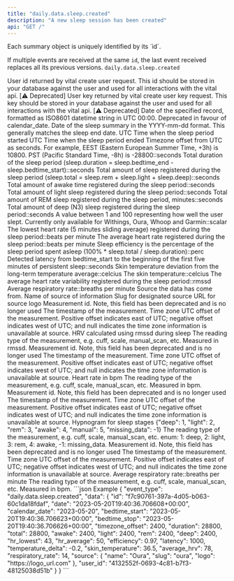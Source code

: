 ```yaml
---
title: "daily.data.sleep.created"
description: "A new sleep session has been created"
api: "GET /"
---
```

<Warning>
Each summary object is uniquely identified by its `id`.

If multiple events are received at the same `id`, the last event received replaces all its previous
versions.
</Warning>
<ResponseField name="event_type" type="const string" required="True">
`daily.data.sleep.created`
</ResponseField>
<ResponseField name="data" type="ClientFacingSleep">

<Expandable title="ClientFacingSleep" defaultOpen="true">
<ResponseField name="user_id" type="string" required="True">
User id returned by vital create user request. This id should be stored in your database against the user and used for all interactions with the vital api.
</ResponseField>
<ResponseField name="user_key" type="string | null" required="False">
[⚠️ Deprecated]
User key returned by vital create user key request. This key should be stored in your database against the user and used for all interactions with the vital api.
</ResponseField>
<ResponseField name="id" type="string" required="True">

</ResponseField>
<ResponseField name="date" type="string" required="True">
[⚠️ Deprecated]
Date of the specified record, formatted as ISO8601 datetime string in UTC 00:00. Deprecated in favour of calendar_date.
</ResponseField>
<ResponseField name="calendar_date" type="string" required="True">
Date of the sleep summary in the YYYY-mm-dd format. This generally matches the sleep end date.
</ResponseField>
<ResponseField name="bedtime_start" type="string" required="True">
UTC Time when the sleep period started
</ResponseField>
<ResponseField name="bedtime_stop" type="string" required="True">
UTC Time when the sleep period ended
</ResponseField>
<ResponseField name="timezone_offset" type="integer | null" required="False">
Timezone offset from UTC as seconds. For example, EEST (Eastern European Summer Time, +3h) is 10800. PST (Pacific Standard Time, -8h) is -28800::seconds
</ResponseField>
<ResponseField name="duration" type="integer" required="True">
Total duration of the sleep period (sleep.duration = sleep.bedtime_end - sleep.bedtime_start)::seconds
</ResponseField>
<ResponseField name="total" type="integer" required="True">
Total amount of sleep registered during the sleep period (sleep.total = sleep.rem + sleep.light + sleep.deep)::seconds
</ResponseField>
<ResponseField name="awake" type="integer" required="True">
Total amount of awake time registered during the sleep period::seconds
</ResponseField>
<ResponseField name="light" type="integer" required="True">
Total amount of light sleep registered during the sleep period::seconds
</ResponseField>
<ResponseField name="rem" type="integer" required="True">
Total amount of REM sleep registered during the sleep period, minutes::seconds
</ResponseField>
<ResponseField name="deep" type="integer" required="True">
Total amount of deep (N3) sleep registered during the sleep period::seconds
</ResponseField>
<ResponseField name="score" type="integer | null" required="False">
A value between 1 and 100 representing how well the user slept. Currently only available for Withings, Oura, Whoop and Garmin::scalar
</ResponseField>
<ResponseField name="hr_lowest" type="integer | null" required="False">
The lowest heart rate (5 minutes sliding average) registered during the sleep period::beats per minute
</ResponseField>
<ResponseField name="hr_average" type="integer | null" required="False">
The average heart rate registered during the sleep period::beats per minute
</ResponseField>
<ResponseField name="efficiency" type="number | null" required="False">
Sleep efficiency is the percentage of the sleep period spent asleep (100% * sleep.total / sleep.duration)::perc
</ResponseField>
<ResponseField name="latency" type="integer | null" required="False">
Detected latency from bedtime_start to the beginning of the first five minutes of persistent sleep::seconds
</ResponseField>
<ResponseField name="temperature_delta" type="number | null" required="False">
Skin temperature deviation from the long-term temperature average::celcius
</ResponseField>
<ResponseField name="skin_temperature" type="number | null" required="False">
The skin temperature::celcius
</ResponseField>
<ResponseField name="average_hrv" type="number | null" required="False">
The average heart rate variability registered during the sleep period::rmssd
</ResponseField>
<ResponseField name="respiratory_rate" type="number | null" required="False">
Average respiratory rate::breaths per minute
</ResponseField>
<ResponseField name="source" type="ClientFacingSource">
Source the data has come from.
<Expandable title="ClientFacingSource" defaultOpen="true">
<ResponseField name="name" type="string" required="True">
Name of source of information
</ResponseField>
<ResponseField name="slug" type="string" required="True">
Slug for designated source
</ResponseField>
<ResponseField name="logo" type="string" required="True">
URL for source logo
</ResponseField>
</Expandable>
</ResponseField>
<ResponseField name="sleep_stream" type="ClientFacingSleepStream | null">

<Expandable title="ClientFacingSleepStream" defaultOpen="true">
<ResponseField name="hrv" type="ClientFacingHRVTimeseries[] | null" required="False">

<Expandable title="Item Schema: ClientFacingHRVTimeseries" defaultOpen="true">
<ResponseField name="id" type="integer | null" required="False">
Measurement id. Note, this field has been deprecated and is no longer used
</ResponseField>
<ResponseField name="timestamp" type="string" required="True">
The timestamp of the measurement.
</ResponseField>
<ResponseField name="timezone_offset" type="integer | null" required="False">
Time zone UTC offset of the measurement. Positive offset indicates east of UTC; negative offset indicates west of UTC; and null indicates the time zone information is unavailable at source.
</ResponseField>
<ResponseField name="value" type="number" required="True">
HRV calculated using rmssd during sleep
</ResponseField>
<ResponseField name="type" type="string | null" required="False">
The reading type of the measurement, e.g. cuff, scale, manual_scan, etc.
</ResponseField>
<ResponseField name="unit" type="string" required="True">
Measured in rmssd.
</ResponseField>
</Expandable>
</ResponseField>
<ResponseField name="heartrate" type="ClientFacingHeartRateTimeseries[] | null" required="False">

<Expandable title="Item Schema: ClientFacingHeartRateTimeseries" defaultOpen="true">
<ResponseField name="id" type="integer | null" required="False">
Measurement id. Note, this field has been deprecated and is no longer used
</ResponseField>
<ResponseField name="timestamp" type="string" required="True">
The timestamp of the measurement.
</ResponseField>
<ResponseField name="timezone_offset" type="integer | null" required="False">
Time zone UTC offset of the measurement. Positive offset indicates east of UTC; negative offset indicates west of UTC; and null indicates the time zone information is unavailable at source.
</ResponseField>
<ResponseField name="value" type="number" required="True">
Heart rate in bpm
</ResponseField>
<ResponseField name="type" type="string | null" required="False">
The reading type of the measurement, e.g. cuff, scale, manual_scan, etc.
</ResponseField>
<ResponseField name="unit" type="string" required="True">
Measured in bpm.
</ResponseField>
</Expandable>
</ResponseField>
<ResponseField name="hypnogram" type="ClientFacingHypnogramTimeseries[] | null" required="False">

<Expandable title="Item Schema: ClientFacingHypnogramTimeseries" defaultOpen="true">
<ResponseField name="id" type="integer | null" required="False">
Measurement id. Note, this field has been deprecated and is no longer used
</ResponseField>
<ResponseField name="timestamp" type="string" required="True">
The timestamp of the measurement.
</ResponseField>
<ResponseField name="timezone_offset" type="integer | null" required="False">
Time zone UTC offset of the measurement. Positive offset indicates east of UTC; negative offset indicates west of UTC; and null indicates the time zone information is unavailable at source.
</ResponseField>
<ResponseField name="value" type="number" required="True">
Hypnogram for sleep stages &lcub;&quot;deep&quot;: 1, &quot;light&quot;: 2, &quot;rem&quot;: 3, &quot;awake&quot;: 4, &quot;manual&quot;: 5, &quot;missing_data&quot;: -1&rcub;
</ResponseField>
<ResponseField name="type" type="string | null" required="False">
The reading type of the measurement, e.g. cuff, scale, manual_scan, etc.
</ResponseField>
<ResponseField name="unit" type="string" required="True">
enum: 1: deep, 2: light, 3: rem, 4: awake, -1: missing_data.
</ResponseField>
</Expandable>
</ResponseField>
<ResponseField name="respiratory_rate" type="ClientFacingRespiratoryRateTimeseries[] | null" required="False">

<Expandable title="Item Schema: ClientFacingRespiratoryRateTimeseries" defaultOpen="true">
<ResponseField name="id" type="integer | null" required="False">
Measurement id. Note, this field has been deprecated and is no longer used
</ResponseField>
<ResponseField name="timestamp" type="string" required="True">
The timestamp of the measurement.
</ResponseField>
<ResponseField name="timezone_offset" type="integer | null" required="False">
Time zone UTC offset of the measurement. Positive offset indicates east of UTC; negative offset indicates west of UTC; and null indicates the time zone information is unavailable at source.
</ResponseField>
<ResponseField name="value" type="number" required="True">
Average respiratory rate::breaths per minute
</ResponseField>
<ResponseField name="type" type="string | null" required="False">
The reading type of the measurement, e.g. cuff, scale, manual_scan, etc.
</ResponseField>
<ResponseField name="unit" type="string" required="True">
Measured in bpm.
</ResponseField>
</Expandable>
</ResponseField>
</Expandable>
</ResponseField>
</Expandable>
</ResponseField>
<ResponseExample>
```json Example
{
  "event_type": "daily.data.sleep.created",
  "data": {
    "id": "f7c90761-397a-4d05-b063-60c1da18fdaf",
    "date": "2023-05-20T19:40:36.706608+00:00",
    "calendar_date": "2023-05-20",
    "bedtime_start": "2023-05-20T19:40:36.706623+00:00",
    "bedtime_stop": "2023-05-20T19:40:36.706626+00:00",
    "timezone_offset": 2400,
    "duration": 28800,
    "total": 28800,
    "awake": 2400,
    "light": 2400,
    "rem": 2400,
    "deep": 2400,
    "hr_lowest": 43,
    "hr_average": 50,
    "efficiency": 0.97,
    "latency": 1000,
    "temperature_delta": -0.2,
    "skin_temperature": 36.5,
    "average_hrv": 78,
    "respiratory_rate": 14,
    "source": {
      "name": "Oura",
      "slug": "oura",
      "logo": "https://logo_url.com"
    },
    "user_id": "4132552f-0693-4c81-b7f3-48125038d51b"
  }
}
```
</ResponseExample>
